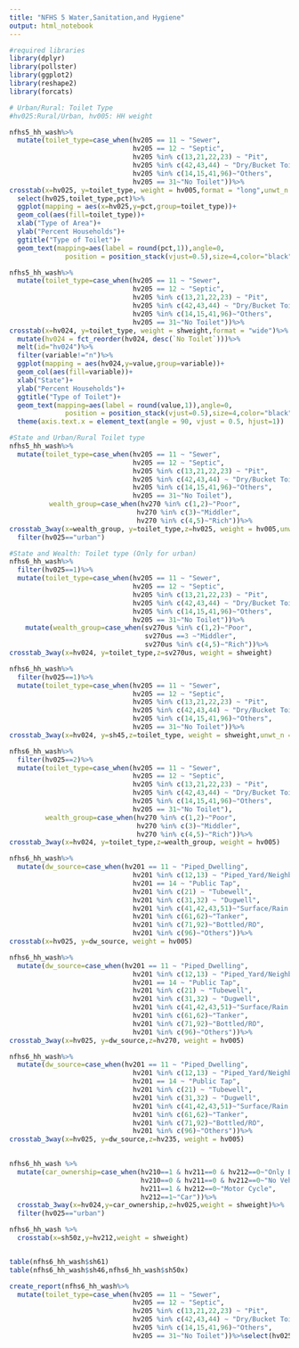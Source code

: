 ```yaml
---
title: "NFHS 5 Water,Sanitation,and Hygiene"
output: html_notebook
---
```


```r
#required libraries
library(dplyr)
library(pollster)
library(ggplot2)
library(reshape2)
library(forcats)
```



```r
# Urban/Rural: Toilet Type
#hv025:Rural/Urban, hv005: HH weight

nfhs5_hh_wash%>%
  mutate(toilet_type=case_when(hv205 == 11 ~ "Sewer",
                               hv205 == 12 ~ "Septic",
                               hv205 %in% c(13,21,22,23) ~ "Pit",
                               hv205 %in% c(42,43,44) ~ "Dry/Bucket Toilet",
                               hv205 %in% c(14,15,41,96)~"Others",
                               hv205 == 31~"No Toilet"))%>%
crosstab(x=hv025, y=toilet_type, weight = hv005,format = "long",unwt_n = TRUE)%>%
  select(hv025,toilet_type,pct)%>%
  ggplot(mapping = aes(x=hv025,y=pct,group=toilet_type))+
  geom_col(aes(fill=toilet_type))+
  xlab("Type of Area")+
  ylab("Percent Households")+
  ggtitle("Type of Toilet")+
  geom_text(mapping=aes(label = round(pct,1)),angle=0,
              position = position_stack(vjust=0.5),size=4,color="black")
```

```r
nfhs5_hh_wash%>%
  mutate(toilet_type=case_when(hv205 == 11 ~ "Sewer",
                               hv205 == 12 ~ "Septic",
                               hv205 %in% c(13,21,22,23) ~ "Pit",
                               hv205 %in% c(42,43,44) ~ "Dry/Bucket Toilet",
                               hv205 %in% c(14,15,41,96)~"Others",
                               hv205 == 31~"No Toilet"))%>%
crosstab(x=hv024, y=toilet_type, weight = shweight,format = "wide")%>%
  mutate(hv024 = fct_reorder(hv024, desc(`No Toilet`)))%>%
  melt(id="hv024")%>%
  filter(variable!="n")%>%
  ggplot(mapping = aes(hv024,y=value,group=variable))+
  geom_col(aes(fill=variable))+
  xlab("State")+
  ylab("Percent Households")+
  ggtitle("Type of Toilet")+
  geom_text(mapping=aes(label = round(value,1)),angle=0,
              position = position_stack(vjust=0.5),size=4,color="black")+
  theme(axis.text.x = element_text(angle = 90, vjust = 0.5, hjust=1))
```



```r

#State and Urban/Rural Toilet type
nfhs5_hh_wash%>%
  mutate(toilet_type=case_when(hv205 == 11 ~ "Sewer",
                               hv205 == 12 ~ "Septic",
                               hv205 %in% c(13,21,22,23) ~ "Pit",
                               hv205 %in% c(42,43,44) ~ "Dry/Bucket Toilet",
                               hv205 %in% c(14,15,41,96)~"Others",
                               hv205 == 31~"No Toilet"),
          wealth_group=case_when(hv270 %in% c(1,2)~"Poor",
                                hv270 %in% c(3)~"Middler",
                                hv270 %in% c(4,5)~"Rich"))%>%
crosstab_3way(x=wealth_group, y=toilet_type,z=hv025, weight = hv005,unwt_n = TRUE)%>%
  filter(hv025=="urban")
```


```r
#State and Wealth: Toilet type (Only for urban)
nfhs6_hh_wash%>%
  filter(hv025==1)%>%
  mutate(toilet_type=case_when(hv205 == 11 ~ "Sewer",
                               hv205 == 12 ~ "Septic",
                               hv205 %in% c(13,21,22,23) ~ "Pit",
                               hv205 %in% c(42,43,44) ~ "Dry/Bucket Toilet",
                               hv205 %in% c(14,15,41,96)~"Others",
                               hv205 == 31~"No Toilet"))%>%
    mutate(wealth_group=case_when(sv270us %in% c(1,2)~"Poor",
                                  sv270us ==3 ~"Middler",
                                  sv270us %in% c(4,5)~"Rich"))%>%
crosstab_3way(x=hv024, y=toilet_type,z=sv270us, weight = shweight)

```



```r

nfhs6_hh_wash%>%
  filter(hv025==1)%>%
  mutate(toilet_type=case_when(hv205 == 11 ~ "Sewer",
                               hv205 == 12 ~ "Septic",
                               hv205 %in% c(13,21,22,23) ~ "Pit",
                               hv205 %in% c(42,43,44) ~ "Dry/Bucket Toilet",
                               hv205 %in% c(14,15,41,96)~"Others",
                               hv205 == 31~"No Toilet"))%>%
crosstab_3way(x=hv024, y=sh45,z=toilet_type, weight = shweight,unwt_n = TRUE)
```



```r
nfhs6_hh_wash%>%
  filter(hv025==2)%>%
  mutate(toilet_type=case_when(hv205 == 11 ~ "Sewer",
                               hv205 == 12 ~ "Septic",
                               hv205 %in% c(13,21,22,23) ~ "Pit",
                               hv205 %in% c(42,43,44) ~ "Dry/Bucket Toilet",
                               hv205 %in% c(14,15,41,96)~"Others",
                               hv205 == 31~"No Toilet"),
         wealth_group=case_when(hv270 %in% c(1,2)~"Poor",
                                hv270 %in% c(3)~"Middler",
                                hv270 %in% c(4,5)~"Rich"))%>%
crosstab_3way(x=hv024, y=toilet_type,z=wealth_group, weight = hv005)
```


```r
nfhs6_hh_wash%>%
  mutate(dw_source=case_when(hv201 == 11 ~ "Piped_Dwelling",
                               hv201 %in% c(12,13) ~ "Piped_Yard/Neighbour",
                               hv201 == 14 ~ "Public Tap",
                               hv201 %in% c(21) ~ "Tubewell",
                               hv201 %in% c(31,32) ~ "Dugwell",
                               hv201 %in% c(41,42,43,51)~"Surface/Rain Water",
                               hv201 %in% c(61,62)~"Tanker",
                               hv201 %in% c(71,92)~"Bottled/RO",
                               hv201 %in% c(96)~"Others"))%>%
crosstab(x=hv025, y=dw_source, weight = hv005)
```

```r
nfhs6_hh_wash%>%
  mutate(dw_source=case_when(hv201 == 11 ~ "Piped_Dwelling",
                               hv201 %in% c(12,13) ~ "Piped_Yard/Neighbour",
                               hv201 == 14 ~ "Public Tap",
                               hv201 %in% c(21) ~ "Tubewell",
                               hv201 %in% c(31,32) ~ "Dugwell",
                               hv201 %in% c(41,42,43,51)~"Surface/Rain Water",
                               hv201 %in% c(61,62)~"Tanker",
                               hv201 %in% c(71,92)~"Bottled/RO",
                               hv201 %in% c(96)~"Others"))%>%
crosstab_3way(x=hv025, y=dw_source,z=hv270, weight = hv005)
```

```r
nfhs6_hh_wash%>%
  mutate(dw_source=case_when(hv201 == 11 ~ "Piped_Dwelling",
                               hv201 %in% c(12,13) ~ "Piped_Yard/Neighbour",
                               hv201 == 14 ~ "Public Tap",
                               hv201 %in% c(21) ~ "Tubewell",
                               hv201 %in% c(31,32) ~ "Dugwell",
                               hv201 %in% c(41,42,43,51)~"Surface/Rain Water",
                               hv201 %in% c(61,62)~"Tanker",
                               hv201 %in% c(71,92)~"Bottled/RO",
                               hv201 %in% c(96)~"Others"))%>%
crosstab_3way(x=hv025, y=dw_source,z=hv235, weight = hv005)
  

```

```r
nfhs6_hh_wash %>%
  mutate(car_ownership=case_when(hv210==1 & hv211==0 & hv212==0~"Only Bicycle",
                                 hv210==0 & hv211==0 & hv212==0~"No Vehicle",
                                 hv211==1 & hv212==0~"Motor Cycle",
                                 hv212==1~"Car"))%>%
  crosstab_3way(x=hv024,y=car_ownership,z=hv025,weight = shweight)%>%
  filter(hv025=="urban")

nfhs6_hh_wash %>%
  crosstab(x=sh50z,y=hv212,weight = shweight)


table(nfhs6_hh_wash$sh61)
table(nfhs6_hh_wash$sh46,nfhs6_hh_wash$sh50x)
```


```r
create_report(nfhs6_hh_wash%>%
  mutate(toilet_type=case_when(hv205 == 11 ~ "Sewer",
                               hv205 == 12 ~ "Septic",
                               hv205 %in% c(13,21,22,23) ~ "Pit",
                               hv205 %in% c(42,43,44) ~ "Dry/Bucket Toilet",
                               hv205 %in% c(14,15,41,96)~"Others",
                               hv205 == 31~"No Toilet"))%>%select(hv025,toilet_type),output_file = "nfhs_toilet.html",output_dir = getwd(),report_title = "WASH-NFHS5",y = "toilet_type")
```


